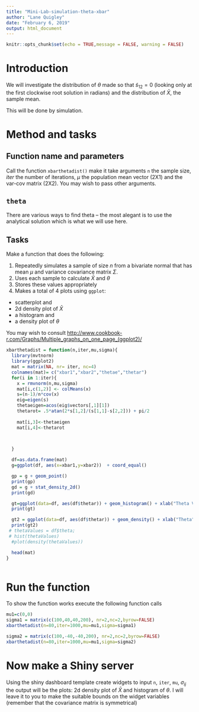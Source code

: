 ```yaml
---
title: "Mini-Lab-simulation-theta-xbar"
author: "Lane Quigley"
date: "February 6, 2019"
output: html_document
---
```


```r
knitr::opts_chunk$set(echo = TRUE,message = FALSE, warning = FALSE)
```

# Introduction

We will investigate the distribution of $\theta$ made so that $\tilde{s}_{12}=0$ (looking only at the first clockwise root solution in radians) and the distribution of $\bar{X}$, the sample mean.

This will be done by simulation.

# Method and tasks

## Function name and parameters

Call the function `xbarthetadist()` make it take arguments `n` the sample size, $iter$ the number of iterations, $\mu$ the population mean vector (2X1) and the var-cov matrix (2X2). You may wish to pass other arguments.

## `theta`

There are various ways to find theta -- the most alegant is to use the analytical solution which is what we will use here.

## Tasks

Make a function that does the following:

1. Repeatedly simulates a sample of size $n$ from a bivariate normal that has mean $\mu$ and variance covariance matrix $\Sigma$. 
2. Uses each sample to calculate $\bar{X}$ and $\theta$
3. Stores these values appropriately
4. Makes a total of 4  plots using `ggplot`: 
  +  scatterplot and 
  +  2d density plot of $\bar{X}$
  +  a histogram  and 
  +  a density plot of $\theta$
  
You may wish to consult <http://www.cookbook-r.com/Graphs/Multiple_graphs_on_one_page_(ggplot2)/>
  
```r
xbarthetadist = function(n,iter,mu,sigma){
  library(mvtnorm)
  library(ggplot2)
  mat = matrix(NA, nr= iter, nc=4)
  colnames(mat)= c("xbar1","xbar2","thetae","thetar")
  for(i in 1:iter){
    x = rmvnorm(n,mu,sigma)
    mat[i,c(1,2)] <- colMeans(x)
    s=(n-1)/n*cov(x)
    eig=eigen(s)
    thetaeigen=acos(eig$vectors[,1][1])
    thetarot= .5*atan(2*s[1,2]/(s[1,1]-s[2,2])) + pi/2
    
    mat[i,3]<-thetaeigen
    mat[i,4]<-thetarot
    


  }

  df=as.data.frame(mat)
  g=ggplot(df, aes(x=xbar1,y=xbar2))  + coord_equal()

  gp = g + geom_point()
  print(gp)
  gd = g + stat_density_2d()
  print(gd)

  gt=ggplot(data=df, aes(df$thetar)) + geom_histogram() + xlab("Theta Value")
  print(gt)

  gt2 = ggplot(data=df, aes(df$thetar)) + geom_density() + xlab("Theta")
  print(gt2)
 # thetaValues = df$theta;
 # hist(thetaValues)
  #plot(density(thetaValues))

  head(mat)
}



```

  
# Run the function

To show the function works execute the following function calls

```r
mu1=c(0,0)
sigma1 = matrix(c(100,40,40,200), nr=2,nc=2,byrow=FALSE)
xbarthetadist(n=80,iter=1000,mu=mu1,sigma=sigma1)

sigma2 = matrix(c(100,-40,-40,200), nr=2,nc=2,byrow=FALSE)
xbarthetadist(n=80,iter=1000,mu=mu1,sigma=sigma2)
```

# Now make a Shiny server

Using the shiny dashboard template create widgets to input `n`, `iter`, `mu`, $\sigma_{ij}$ the output will be the plots: 2d density plot of $\bar{X}$ and histogram of $\theta$. I will leave it to you to make the suitable bounds on the widget variables (remember that the covariance matrix is symmetrical)

```r

```


